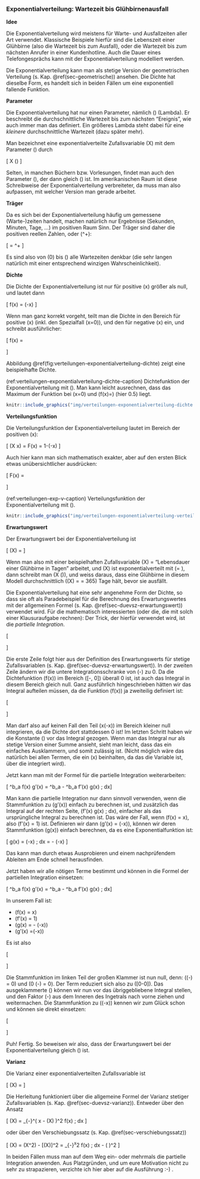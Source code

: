 ### Exponentialverteilung: Wartezeit bis Glühbirnenausfall

**Idee**

Die Exponentialverteilung wird meistens für Warte- und Ausfallzeiten aller Art verwendet. Klassische Beispiele hierfür sind die Lebenszeit einer Glühbirne (also die Wartezeit bis zum Ausfall), oder die Wartezeit bis zum nächsten Anrufer in einer Kundenhotline. Auch die Dauer eines Telefongesprächs kann mit der Exponentialverteilung modelliert werden.

Die Exponentialverteilung kann man als stetige Version der geometrischen Verteilung (s. Kap. \@ref(sec-geometrische)) ansehen. Die Dichte hat dieselbe Form, es handelt sich in beiden Fällen um eine exponentiell fallende Funktion.

**Parameter**

Die Exponentialverteilung hat nur einen Parameter, nämlich \(\lambda\) (Lambda). Er beschreibt die durchschnittliche Wartezeit bis zum nächsten "Ereignis", wie auch immer man das definiert. Ein größeres Lambda steht dabei für eine *kleinere* durchschnittliche Wartezeit (dazu später mehr).

Man bezeichnet eine exponentialverteilte Zufallsvariable \(X\) mit dem Parameter \(\lambda\) durch

\[ X \sim \text{Exp}(\lambda) \]

Selten, in manchen Büchern bzw. Vorlesungen, findet man auch den Parameter \(\mu\), der dann gleich \(\frac{1}{\lambda}\) ist. Im amerikanischen Raum ist diese Schreibweise der Exponentialverteilung verbreiteter, da muss man also aufpassen, mit welcher Version man gerade arbeitet.

**Träger**

Da es sich bei der Exponentialverteilung häufig um gemessene (Warte-)zeiten handelt, machen natürlich nur Ergebnisse (Sekunden, Minuten, Tage, ...) im positiven Raum Sinn. Der Träger sind daher die positiven reellen Zahlen, oder \(\mathbb{R}^+\):

\[ \mathcal{T} = \mathbb{R}^+ \]

Es sind also von \(0\) bis \(\infty\) alle Wartezeiten denkbar (die sehr langen natürlich mit einer entsprechend winzigen Wahrscheinlichkeit).

**Dichte**

Die Dichte der Exponentialverteilung ist nur für positive \(x\) größer als null, und lautet dann

\[ f(x) = \lambda \cdot \exp (-\lambda x) \]

Wenn man ganz korrekt vorgeht, teilt man die Dichte in den Bereich für positive \(x\) (inkl. den Spezialfall \(x=0\)), und den für negative \(x\) ein, und schreibt ausführlicher:

\[ f(x) = \begin{cases} \lambda \cdot \exp (-\lambda x), & x \geq 0 \\ 0, & x<0\end{cases}\]

Abbildung \@ref(fig:verteilungen-exponentialverteilung-dichte) zeigt eine beispielhafte Dichte.

(ref:verteilungen-exponentialverteilung-dichte-caption) Dichtefunktion der Exponentialverteilung mit \(\lambda=0.5\). Man kann leicht ausrechnen, dass das Maximum der Funktion bei \(x=0\) und \(f(x)=\lambda\) (hier 0.5) liegt.

```r
knitr::include_graphics("img/verteilungen-exponentialverteilung-dichte.png")
```

**Verteilungsfunktion**

Die Verteilungsfunktion der Exponentialverteilung lautet im Bereich der positiven \(x\):

\[ \mathbb{P}(X \leq x) = F(x) = 1-\exp (-\lambda x) \]

Auch hier kann man sich mathematisch exakter, aber auf den ersten Blick etwas unübersichtlicher ausdrücken:

\[ F(x) = \begin{cases} 1 - \exp (-\lambda x), & x \geq 0 \\ 0, & x<0\end{cases}\]

(ref:verteilungen-exp-v-caption) Verteilungsfunktion der Exponentialverteilung mit \(\lambda=0.5\).

```r
knitr::include_graphics("img/verteilungen-exponentialverteilung-verteilungsfunktion.png")
```

**Erwartungswert**

Der Erwartungswert bei der Exponentialverteilung ist

\[ \mathbb{E}(X) = \frac{1}{\lambda} \]

Wenn man also mit einer beispielhaften Zufallsvariable \(X\) = "Lebensdauer einer Glühbirne in Tagen" arbeitet, und \(X\) ist exponentialverteilt mit \(\lambda = \frac{1}{365}\), dann schreibt man \(X \sim \text{Exp}(\frac{1}{365})\), und weiss daraus, dass eine Glühbirne in diesem Modell durchschnittlich \(\mathbb{E}(X) = \frac{1}{\lambda} = 365\) Tage hält, bevor sie ausfällt.

Die Exponentialverteilung hat eine sehr angenehme Form der Dichte, so dass sie oft als Paradebeispiel für die Berechnung des Erwartungswertes mit der allgemeinen Formel (s. Kap. \@ref(sec-duevsz-erwartungswert)) verwendet wird. Für die mathematisch interessierten (oder die, die mit solch einer Klausuraufgabe rechnen): Der Trick, der hierfür verwendet wird, ist die *partielle Integration*.

\[ \begin{aligned} \mathbb{E}(X) &= \int_{-\infty}^\infty x \cdot f(x) \; dx \\ &=\int_0^\infty x \cdot \lambda \exp (-\lambda x) \\ &= \lambda \int_0^\infty x \cdot \exp (-\lambda x)\end{aligned} \]

Die erste Zeile folgt hier aus der Definition des Erwartungswerts für stetige Zufallsvariablen (s. Kap. \@ref(sec-duevsz-erwartungswert)). In der zweiten Zeile ändern wir die untere Integrationsschranke von \(-\infty\) zu 0. Da die Dichtefunktion \(f(x)\) im Bereich \([-\infty, 0]\) überall 0 ist, ist auch das Integral in diesem Bereich gleich null. Ganz ausführlich hingeschrieben hätten wir das Integral aufteilen müssen, da die Funktion \(f(x)\) ja zweiteilig definiert ist:

\[ \begin{aligned} \int_{-\infty}^\infty x \cdot f(x) \; dx &= \int_{-\infty}^0 x \cdot f(x) \; dx +\int_0^\infty x \cdot f(x) \; dx \\ &= \int_{-\infty}^0 x \cdot 0 \; dx +\int_0^\infty x \cdot \lambda \exp (-\lambda x ) \; dx \\ &= 0 + \int_0^\infty x \cdot \lambda \exp (-\lambda x ) \; dx \end{aligned} \]

Man darf also auf keinen Fall den Teil \(x\cdot \lambda \exp (-\lambda x)\) im Bereich kleiner null integrieren, da die Dichte dort stattdessen 0 ist! Im letzten Schritt haben wir die Konstante \(\lambda\) vor das Integral gezogen. Wenn man das Integral nur als stetige Version einer Summe ansieht, sieht man leicht, dass das ein einfaches Ausklammern, und somit zulässig ist. (Nicht möglich wäre das natürlich bei allen Termen, die ein \(x\) beinhalten, da das die Variable ist, über die integriert wird).

Jetzt kann man mit der Formel für die partielle Integration weiterarbeiten:

\[ \int^b_a f(x) \cdot g'(x) = \left[f(x) \cdot g(x)\right]^b_a - \int^b_a f'(x) \cdot g(x) \; dx\]

Man kann die partielle Integration nur dann sinnvoll verwenden, wenn die Stammfunktion zu \(g'(x)\) einfach zu berechnen ist, und zusätzlich das Integral auf der rechten Seite, \(\int f'(x) \cdot g(x) \; dx\), einfacher als das ursprüngliche Integral zu berechnen ist. Das wäre der Fall, wenn \(f(x) = x\), also \(f'(x) = 1\) ist. Definieren wir dann \(g'(x) = \exp(-\lambda x)\), können wir deren Stammfunktion \(g(x)\) einfach berechnen, da es eine Exponentialfunktion ist:

\[ g(x) = \int \exp(-\lambda x) \; dx = -\frac{1}{\lambda} \exp(-\lambda x) \]

Das kann man durch etwas Ausprobieren und einem nachprüfendem Ableiten am Ende schnell herausfinden.

Jetzt haben wir alle nötigen Terme bestimmt und können in die Formel der partiellen Integration einsetzen:

\[ \int^b_a f(x) \cdot g'(x) = \left[f(x) \cdot g(x)\right]^b_a - \int^b_a f'(x) \cdot g(x) \; dx\]

In unserem Fall ist:

- \(f(x) = x\)
- \(f'(x) = 1\)
- \(g(x) = -\frac{1}{\lambda} \exp(-\lambda x)\)
- \(g'(x) =\exp(-\lambda x)\)

Es ist also

\[ \begin{aligned} \mathbb{E}(X) &= \lambda \int_0^\infty x \cdot \exp(-\lambda x) \; dx \\ &= \lambda \left( \Big[ \underbrace{x}_{f(x)} \cdot \underbrace{(-\frac{1}{\lambda}) \exp(-\lambda x)}_{g(x)}\Big]_0^\infty - \int_0^\infty \underbrace{1}_{f'(x)} \cdot \underbrace{(-\frac{1}{\lambda}) \exp(-\lambda x)}_{g(x)} \; dx \right) \end{aligned} \]

Die Stammfunktion im linken Teil der großen Klammer ist nun null, denn: \(\exp(-\infty) = 0\) und \(0 \cdot \exp(-\lambda \cdot 0) = 0\). Der Term reduziert sich also zu \([0-0]\). Das ausgeklammerte \(\lambda\) können wir nun vor das übriggebliebene Integral stellen, und den Faktor \(-\frac{1}{\lambda}\) aus dem Inneren des Ingetrals nach vorne ziehen und weitermachen. Die Stammfunktion zu \(\exp (-\lambda x)\) kennen wir zum Glück schon und können sie direkt einsetzen:

\[ \begin{aligned} \mathbb{E}(X) &= [ 0 - 0 ] - \lambda \cdot (-\frac{1}{\lambda}) \cdot \int_0^\infty \exp(-\lambda x) \; dx \\ &= (+1) \cdot \left[ -\frac{1}{\lambda} \exp (-\lambda x) \right]_0^\infty \\ &= \left[ 0 - (-\frac{1}{\lambda}) \right] \\ &= \frac{1}{\lambda} \end{aligned} \]

Puh! Fertig. So beweisen wir also, dass der Erwartungswert bei der Exponentialverteilung gleich \(\frac{1}{\lambda}\) ist.

**Varianz**

Die Varianz einer exponentialverteilten Zufallsvariable ist

\[ \mathbb{V}(X) = \frac{1}{\lambda^2} \]

Die Herleitung funktioniert über die allgemeine Formel der Varianz stetiger Zufallsvariablen (s. Kap. \@ref(sec-duevsz-varianz)). Entweder über den Ansatz

\[ \mathbb{V}(X) = \int_{-\infty}^\infty \left( x - \mathbb{E}(X) \right)^2 \cdot f(x) \; dx \]

oder über den Verschiebungssatz (s. Kap. \@ref(sec-verschiebungssatz))

\[ \mathbb{V}(X) = \mathbb{E}(X^2) - [\mathbb{E}(X)]^2 = \int_{-\infty}^\infty x^2 \cdot f(x) \; dx - \left( \frac{1}{\lambda} \right)^2 \]

In beiden Fällen muss man auf dem Weg ein- oder mehrmals die partielle Integration anwenden. Aus Platzgründen, und um eure Motivation nicht zu sehr zu strapazieren, verzichte ich hier aber auf die Ausführung :-) .